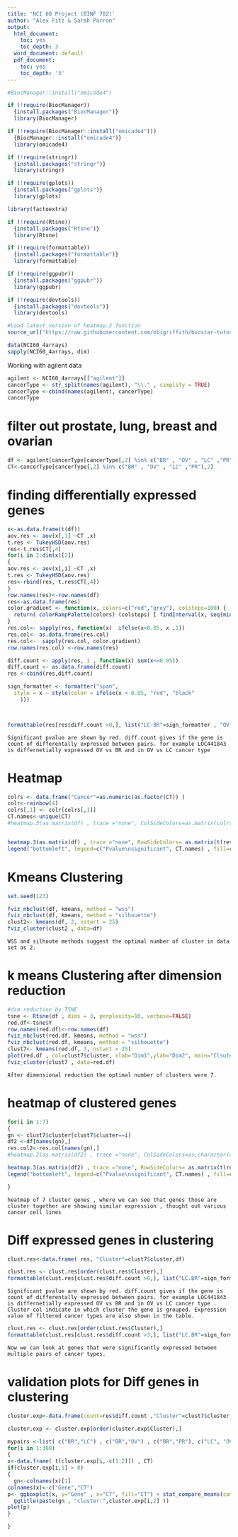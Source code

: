 ```yaml
---
title: 'NCI 60 Project (BINF 702)'
author: "Alex Fitz & Sarah Parron"
output:
  html_document:
    toc: yes
    toc_depth: 3
  word_document: default
  pdf_document:
    toc: yes
    toc_depth: '3'
---
```


```r

#BiocManager::install("omicade4")

if (!require(BiocManager))
  {install.packages("BiocManager")}
  library(BiocManager)

if (!require(BiocManager::install("omicade4")))
  {BiocManager::install("omicade4")}
  library(omicade4)

if (!require(stringr))
  {install.packages("stringr")}
  library(stringr)

if (!require(gplots))
  {install.packages("gplots")}
  library(gplots)

library(factoextra)

if (!require(Rtsne))
  {install.packages("Rtsne")}
  library(Rtsne)

if (!require(formattable))
  {install.packages("formattable")}
  library(formattable)

if (!require(ggpubr))
  {install.packages("ggpubr")}
  library(ggpubr)

if (!require(devtools))
  {install.packages("devtools")}
  library(devtools)

#Load latest version of heatmap.3 function
source_url("https://raw.githubusercontent.com/obigriffith/biostar-tutorials/master/Heatmaps/heatmap.3.R")

```


```r
data(NCI60_4arrays)
sapply(NCI60_4arrays, dim)
```

<H>Working with agilent data</H1>

```r
agilent <- NCI60_4arrays[["agilent"]]
cancerType <- str_split(names(agilent), "\\." , simplify = TRUE)
cancerType <-cbind(names(agilent), cancerType)
cancerType
```

<H1>filter out prostate, lung, breast and ovarian</H1>

```r
df <- agilent[cancerType[cancerType[,2] %in% c("BR" , "OV" , "LC" ,"PR"),1]]
CT<-cancerType[cancerType[,2] %in% c("BR" , "OV" , "LC" ,"PR"),2]

```

<H1>finding differentially expressed genes</H1>


```r
x<-as.data.frame(t(df))
aov.res <- aov(x[,1] ~CT ,x)
t.res <- TukeyHSD(aov.res)
res<-t.res$CT[,4]
for(i in 2:dim(x)[2])
{
aov.res <- aov(x[,i] ~CT ,x)
t.res <- TukeyHSD(aov.res)
res<-rbind(res, t.res$CT[,4])
}
row.names(res)<-row.names(df)
res<-as.data.frame(res)
color.gradient <- function(x, colors=c("red","grey"), colsteps=100) {
  return( colorRampPalette(colors) (colsteps) [ findInterval(x, seq(min(x),max(x), length.out=colsteps)) ] )
}
res.col<- sapply(res, function(x)  ifelse(x<0.05, x ,1))
res.col<- as.data.frame(res.col)
res.col<-  sapply(res.col, color.gradient)
row.names(res.col) <-row.names(res)

diff.count <- apply(res, 1 , function(x) sum(x<=0.05))
diff.count <- as.data.frame(diff.count)
res <-cbind(res,diff.count)

sign_formatter <- formatter("span", 
  style = x ~ style(color = ifelse(x < 0.05, "red", "black"
    )))



formattable(res[res$diff.count >0,], list("LC-BR"=sign_formatter , "OV-BR" = sign_formatter ,  "PR-BR" = sign_formatter  , "OV-LC" = sign_formatter, "PR-LC" = sign_formatter, "PR-OV" = sign_formatter) )
```

    Significant pvalue are shown by red. diff.count gives if the gene is count of differentally expressed between pairs. for example LOC441843 is differnetially expressed OV vs BR and in OV vs LC cancer type 
    
<H1>Heatmap</H1>

```r
colrs <- data.frame("Cancer"=as.numeric(as.factor(CT)) )
colr<-rainbow(4)
colrs[,1] <- colr[colrs[,1]]
CT.names<-unique(CT)
#heatmap.3(as.matrix(df) , trace ="none", ColSideColors=as.matrix(colrs) , RowSideColors= as.matrix(t(res.col)) )


heatmap.3(as.matrix(df) , trace ="none", RowSideColors= as.matrix(t(res.col)) , RowSideColorsSize=7 , ColSideColors = as.matrix(colrs)  )
legend("bottomleft", legend=c("Pvalue\nsignificant", CT.names) , fill=c("red" , colr[as.numeric(as.factor(CT.names))] ) ,border=FALSE, bty="n" , horiz = FALSE )

```

<H1>Kmeans Clustering</H1>

```r
set.seed(123)

fviz_nbclust(df, kmeans, method = "wss")
fviz_nbclust(df, kmeans, method = "silhouette")
clust2<- kmeans(df, 2, nstart = 25)
fviz_cluster(clust2 , data=df)
```

    WSS and silhoute methods suggest the optimal number of cluster in data set as 2.  

<H1>k means Clustering after dimension reduction</H1>


```r
#dim reduction by TSNE
tsne <- Rtsne(df , dims = 3, perplexity=10, verbose=FALSE)
red.df<-tsne$Y
row.names(red.df)<-row.names(df)
fviz_nbclust(red.df, kmeans, method = "wss")
fviz_nbclust(red.df, kmeans, method = "silhouette")
clust7<- kmeans(red.df, 7, nstart = 25)
plot(red.df , col=clust7$cluster, xlab="Dim1",ylab="Dim2", main="Clsutering after dim reduction by tSNE")
fviz_cluster(clust7 , data=red.df)


```

    After dimensional reduction the optimal number of clusters were 7.
    
<H1>heatmap of clustered genes</H1>

```r
for(i in 1:7)
{
gn <- clust7$cluster[clust7$cluster==i]
df2 <-df[names(gn),]
res.col2<-res.col[names(gn),]
#heatmap.2(as.matrix(df2) , trace ="none", ColSideColors=as.character(colrs)  , main= paste("Cluster:" ,i) )

heatmap.3(as.matrix(df2) , trace ="none", RowSideColors= as.matrix(t(res.col2)) , RowSideColorsSize=7 , ColSideColors = as.matrix(colrs)  )
legend("bottomleft", legend=c("Pvalue\nsignificant", CT.names) , fill=c("red" , colr[as.numeric(as.factor(CT.names))] ) ,border=FALSE, bty="n" , horiz = FALSE )

}
```
    
    heatmap of 7 cluster genes , where we can see that genes those are cluster together are showing similar expression , thought out various cancer cell lines 

<H1>Diff expressed genes in  clustering</H1>


```r
clust.res<-data.frame( res, "Cluster"=clust7$cluster,df)

clust.res <- clust.res[order(clust.res$Cluster),]
formattable(clust.res[clust.res$diff.count >0,], list("LC.BR"=sign_formatter , "OV.BR" = sign_formatter ,  "PR.BR" = sign_formatter  , "OV.LC" = sign_formatter, "PR.LC" = sign_formatter, "PR.OV" = sign_formatter) )

```

    Significant pvalue are shown by red. diff.count gives if the gene is count of differentally expressed between pairs. for example LOC441843 is differnetially expressed OV vs BR and in OV vs LC cancer type . Cluster col indicate in which cluster the gene is grouped. Expression value of filtered cancer types are also shown in the table.
    
    
```r
clust.res <- clust.res[order(clust.res$Cluster),]
formattable(clust.res[clust.res$diff.count >3,], list("LC.BR"=sign_formatter , "OV.BR" = sign_formatter ,  "PR.BR" = sign_formatter  , "OV.LC" = sign_formatter, "PR.LC" = sign_formatter, "PR.OV" = sign_formatter) )
```

    Now we can look at genes that were significantly expressed between multiple pairs of cancer types. 

<H1>validation plots for Diff genes in  clustering</H1>
    
    
```r
cluster.exp<-data.frame(count=res$diff.count ,"Cluster"=clust7$cluster,df)

cluster.exp <- cluster.exp[order(cluster.exp$Cluster),]

mypairs <-list( c("BR","LC") , c("BR","OV") , c("BR","PR"), c("LC", "OV") , c("LC","PR") ,c("OV","PR") )
for(i in 1:300)
{
x<-data.frame( t(cluster.exp[i,-c(1:2)]) , CT)
if(cluster.exp[i,1] > 0)
{
  gn<-colnames(x)[1]
colnames(x)<-c("Gene","CT")
p<- ggboxplot(x, y="Gene" , x="CT", fill="CT") + stat_compare_means(comparisons = mypairs , method="t.test") +
  ggtitle(paste(gn , "cluster:",cluster.exp[i,2] ))
plot(p)
}

}

```
    

    



